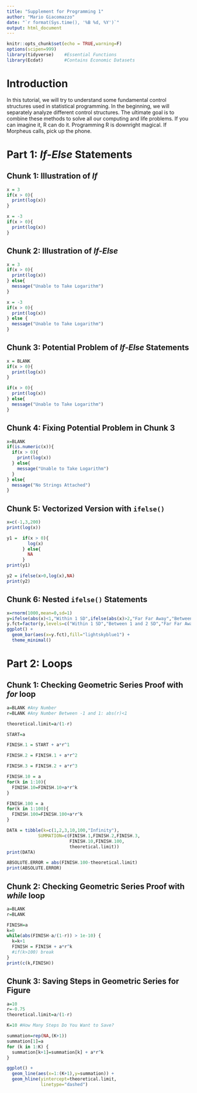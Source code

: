 ```yaml
---
title: "Supplement for Programming 1"
author: "Mario Giacomazzo"
date: "`r format(Sys.time(), '%B %d, %Y')`"
output: html_document
---
```


```r
knitr::opts_chunk$set(echo = TRUE,warning=F)
options(scipen=999)
library(tidyverse)    #Essential Functions
library(Ecdat)        #Contains Economic Datasets
```

# Introduction

In this tutorial, we will try to understand some fundamental control structures used in statistical programming. In the beginning, we will separately analyze different control structures. The ultimate goal is to combine these methods to solve all our computing and life problems. If you can imagine it, R can do it. Programming R is downright magical. If Morpheus calls, pick up the phone.

# Part 1: *If-Else* Statements

## Chunk 1: Illustration of *If*
```r
x = 3
if(x > 0){
  print(log(x))
}

x = -3
if(x > 0){
  print(log(x))
}
```

## Chunk 2: Illustration of *If-Else*
```r
x = 3
if(x > 0){
  print(log(x))
} else{
  message("Unable to Take Logarithm")
}

x = -3
if(x > 0){
  print(log(x))
} else {
  message("Unable to Take Logarithm")
}
```

## Chunk 3: Potential Problem of *If-Else* Statements
```r
x = BLANK
if(x > 0){
  print(log(x))
}

if(x > 0){
  print(log(x))
} else{
  message("Unable to Take Logarithm")
}
```

## Chunk 4: Fixing Potential Problem in Chunk 3
```r
x=BLANK
if(is.numeric(x)){
  if(x > 0){
    print(log(x))
  } else{
    message("Unable to Take Logarithm")
  }
} else{
  message("No Strings Attached")
}
```

## Chunk 5: Vectorized Version with `ifelse()`
```r
x=c(-1,3,200)
print(log(x))

y1 =  if(x > 0){
        log(x)
      } else{
        NA
      }
print(y1)

y2 = ifelse(x>0,log(x),NA)
print(y2)
```

## Chunk 6: Nested `ifelse()` Statements
```r
x=rnorm(1000,mean=0,sd=1)
y=ifelse(abs(x)<1,"Within 1 SD",ifelse(abs(x)>2,"Far Far Away","Between 1 and 2 SD"))
y.fct=factor(y,levels=c("Within 1 SD","Between 1 and 2 SD","Far Far Away"))
ggplot() +
  geom_bar(aes(x=y.fct),fill="lightskyblue1") +
  theme_minimal()
```

# Part 2: Loops

## Chunk 1: Checking Geometric Series Proof with *for* loop
```r
a=BLANK #Any Number
r=BLANK #Any Number Between -1 and 1: abs(r)<1

theoretical.limit=a/(1-r)

START=a

FINISH.1 = START + a*r^1

FINISH.2 = FINISH.1 + a*r^2

FINISH.3 = FINISH.2 + a*r^3

FINISH.10 = a 
for(k in 1:10){
  FINISH.10=FINISH.10+a*r^k
}

FINISH.100 = a 
for(k in 1:100){
  FINISH.100=FINISH.100+a*r^k
}

DATA = tibble(k=c(1,2,3,10,100,"Infinity"),
            SUMMATION=c(FINISH.1,FINISH.2,FINISH.3,
                        FINISH.10,FINISH.100,
                        theoretical.limit))
print(DATA)

ABSOLUTE.ERROR = abs(FINISH.100-theoretical.limit)
print(ABSOLUTE.ERROR)
```

## Chunk 2: Checking Geometric Series Proof with *while* loop
```r
a=BLANK
r=BLANK

FINISH=a
k=0
while(abs(FINISH-a/(1-r)) > 1e-10) {
  k=k+1
  FINISH = FINISH + a*r^k
  #if(k>100) break
}
print(c(k,FINISH))
```

## Chunk 3: Saving Steps in Geometric Series for Figure
```r
a=10
r=-0.75
theoretical.limit=a/(1-r)

K=10 #How Many Steps Do You Want to Save?

summation=rep(NA,(K+1))
summation[1]=a
for (k in 1:K) {
  summation[k+1]=summation[k] + a*r^k
}

ggplot() +
  geom_line(aes(x=1:(K+1),y=summation)) +
  geom_hline(yintercept=theoretical.limit,
             linetype="dashed")
```
